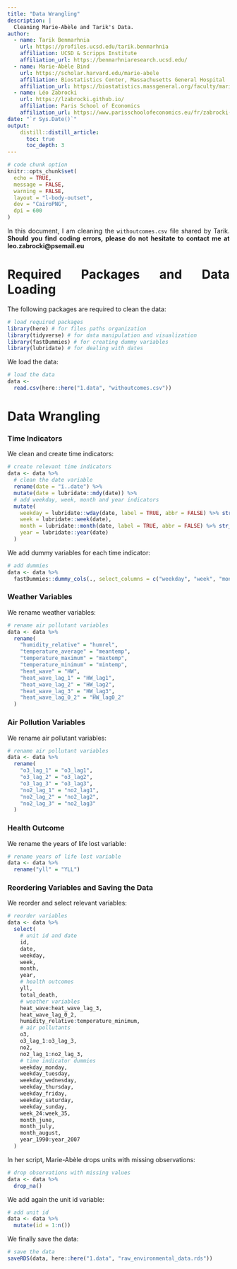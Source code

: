```yaml
---
title: "Data Wrangling"
description: |
  Cleaning Marie-Abèle and Tarik's Data.
author:
  - name: Tarik Benmarhnia
    url: https://profiles.ucsd.edu/tarik.benmarhnia
    affiliation: UCSD & Scripps Institute
    affiliation_url: https://benmarhniaresearch.ucsd.edu/
  - name: Marie-Abèle Bind 
    url: https://scholar.harvard.edu/marie-abele
    affiliation: Biostatistics Center, Massachusetts General Hospital
    affiliation_url: https://biostatistics.massgeneral.org/faculty/marie-abele-bind-phd/
  - name: Léo Zabrocki 
    url: https://lzabrocki.github.io/
    affiliation: Paris School of Economics
    affiliation_url: https://www.parisschoolofeconomics.eu/fr/zabrocki-leo/
date: "`r Sys.Date()`"
output: 
    distill::distill_article:
      toc: true
      toc_depth: 3
---
```


<style>
body {
text-align: justify}
</style>

```r
# code chunk option
knitr::opts_chunk$set(
  echo = TRUE,
  message = FALSE,
  warning = FALSE,
  layout = "l-body-outset",
  dev = "CairoPNG",
  dpi = 600
)
```

In this document, I am cleaning the `withoutcomes.csv` file shared by Tarik. **Should you find coding errors, please do not hesitate to contact me at leo.zabrocki@psemail.eu**

# Required Packages and Data Loading

The following packages are required to clean the data:

```r
# load required packages
library(here) # for files paths organization
library(tidyverse) # for data manipulation and visualization
library(fastDummies) # for creating dummy variables
library(lubridate) # for dealing with dates
```

We load the data:

```r
# load the data
data <-
  read.csv(here::here("1.data", "withoutcomes.csv"))
```

# Data Wrangling

### Time Indicators

We clean and create time indicators:

```r
# create relevant time indicators
data <- data %>%
  # clean the date variable
  rename(date = "ï..date") %>%
  mutate(date = lubridate::mdy(date)) %>%
  # add weekday, week, month and year indicators
  mutate(
    weekday = lubridate::wday(date, label = TRUE, abbr = FALSE) %>% str_to_lower(.),
    week = lubridate::week(date),
    month = lubridate::month(date, label = TRUE, abbr = FALSE) %>% str_to_lower(.),
    year = lubridate::year(date)
  )
```

We add dummy variables for each time indicator:

```r
# add dummies
data <- data %>%
  fastDummies::dummy_cols(., select_columns = c("weekday", "week", "month", "year"))
```

### Weather Variables

We rename weather variables:

```r
# rename air pollutant variables
data <- data %>%
  rename(
    "humidity_relative" = "humrel",
    "temperature_average" = "meantemp",
    "temperature_maximum" = "maxtemp",
    "temperature_minimum" = "mintemp",
    "heat_wave" = "HW",
    "heat_wave_lag_1" = "HW_lag1",
    "heat_wave_lag_2" = "HW_lag2",
    "heat_wave_lag_3" = "HW_lag3",
    "heat_wave_lag_0_2" = "HW_lag0_2"
  )
```

### Air Pollution Variables

We rename air pollutant variables:

```r
# rename air pollutant variables
data <- data %>%
  rename(
    "o3_lag_1" = "o3_lag1",
    "o3_lag_2" = "o3_lag2",
    "o3_lag_3" = "o3_lag3",
    "no2_lag_1" = "no2_lag1",
    "no2_lag_2" = "no2_lag2",
    "no2_lag_3" = "no2_lag3"
  )
```    
    
### Health Outcome

We rename the years of life lost variable:

```r
# rename years of life lost variable
data <- data %>%
  rename("yll" = "YLL")
```    

### Reordering Variables and Saving the Data

We reorder and select relevant variables:

```r
# reorder variables
data <- data %>%
  select(
    # unit id and date
    id,
    date,
    weekday,
    week,
    month,
    year,
    # health outcomes
    yll,
    total_death,
    # weather variables
    heat_wave:heat_wave_lag_3,
    heat_wave_lag_0_2,
    humidity_relative:temperature_minimum,
    # air pollutants
    o3,
    o3_lag_1:o3_lag_3,
    no2,
    no2_lag_1:no2_lag_3,
    # time indicator dummies
    weekday_monday,
    weekday_tuesday,
    weekday_wednesday,
    weekday_thursday,
    weekday_friday,
    weekday_saturday,
    weekday_sunday,
    week_24:week_35,
    month_june,
    month_july,
    month_august,
    year_1990:year_2007
  )
```    

In her script, Marie-Abèle drops units with missing observations:

```r
# drop observations with missing values
data <- data %>%
  drop_na()
```    

We add again the unit id variable:

```r
# add unit id
data <- data %>%
  mutate(id = 1:n())
```

We finally save the data:

```r
# save the data
saveRDS(data, here::here("1.data", "raw_environmental_data.rds"))
```    














